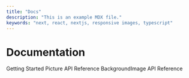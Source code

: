 ```yaml
---
title: "Docs"
description: "This is an example MDX file."
keywords: "next, react, nextjs, responsive images, typescript"
---
```


# Documentation

<SimpleGrid>
  <FeaturedLink href="/docs/getting-started" size="md">
    Getting Started
  </FeaturedLink>
  <FeaturedLink href="/docs/picture" size="md">
    Picture API Reference
  </FeaturedLink>
  <FeaturedLink href="/docs/background-image" size="md">
    BackgroundImage API Reference
  </FeaturedLink>
</SimpleGrid>
